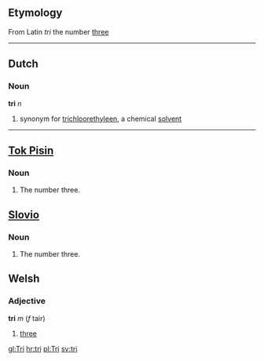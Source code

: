 ==Etymology==

From Latin ''tri'' the number [[three]]
----
==Dutch==
===Noun===
'''tri''' ''n''
#synonym for [[trichloorethyleen]], a chemical [[solvent]]
----
==[[Tok Pisin]]==
===Noun===

# The number three.

==[[Slovio]]==
===Noun===

# The number three.

==Welsh==
===Adjective===
'''tri''' ''m'' (''f'' tair)
# [[three]]

[[gl:Tri]]
[[hr:tri]]
[[pl:Tri]]
[[sv:tri]]